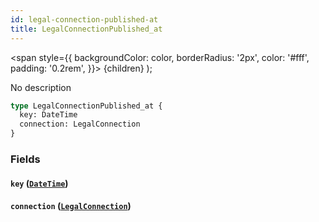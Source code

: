 ```yaml
---
id: legal-connection-published-at
title: LegalConnectionPublished_at
---
```


<span
style={{
      backgroundColor: color,
      borderRadius: '2px',
      color: '#fff',
      padding: '0.2rem',
    }}>
{children}
</span>
);

No description

```graphql
type LegalConnectionPublished_at {
  key: DateTime
  connection: LegalConnection
}
```

### Fields

#### `key` ([`DateTime`](/v1/scalars/date-time))

#### `connection` ([`LegalConnection`](/v1/objects/legal-connection))
